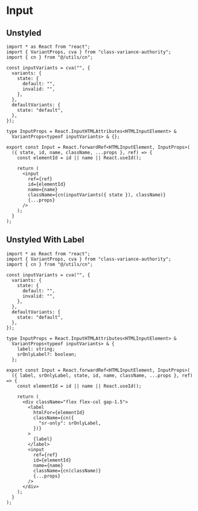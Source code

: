 # Input

## Unstyled

```tsx copy
import * as React from "react";
import { VariantProps, cva } from "class-variance-authority";
import { cn } from "@/utils/cn";

const inputVariants = cva("", {
  variants: {
    state: {
      default: "",
      invalid: "",
    },
  },
  defaultVariants: {
    state: "default",
  },
});

type InputProps = React.InputHTMLAttributes<HTMLInputElement> &
  VariantProps<typeof inputVariants> & {};

export const Input = React.forwardRef<HTMLInputElement, InputProps>(
  ({ state, id, name, className, ...props }, ref) => {
    const elementId = id || name || React.useId();

    return (
      <input
        ref={ref}
        id={elementId}
        name={name}
        className={cn(inputVariants({ state }), className)}
        {...props}
      />
    );
  }
);
```

## Unstyled With Label

```tsx copy
import * as React from "react";
import { VariantProps, cva } from "class-variance-authority";
import { cn } from "@/utils/cn";

const inputVariants = cva("", {
  variants: {
    state: {
      default: "",
      invalid: "",
    },
  },
  defaultVariants: {
    state: "default",
  },
});

type InputProps = React.InputHTMLAttributes<HTMLInputElement> &
  VariantProps<typeof inputVariants> & {
    label: string;
    srOnlyLabel?: boolean;
  };

export const Input = React.forwardRef<HTMLInputElement, InputProps>(
  ({ label, srOnlyLabel, state, id, name, className, ...props }, ref) => {
    const elementId = id || name || React.useId();

    return (
      <div className="flex flex-col gap-1.5">
        <label
          htmlFor={elementId}
          className={cn({
            "sr-only": srOnlyLabel,
          })}
        >
          {label}
        </label>
        <input
          ref={ref}
          id={elementId}
          name={name}
          className={cn(className)}
          {...props}
        />
      </div>
    );
  }
);
```
